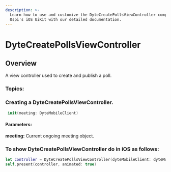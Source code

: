 ```yaml
---
description: >-
  Learn how to use and customize the DyteCreatePollsViewController component in
  Ospi's iOS UiKit with our detailed documentation.
---
```


# DyteCreatePollsViewController
## Overview
A view controller used to create and publish a poll.

### Topics:
### Creating a DyteCreatePollsViewController. 

```swift
 init(meeting: DyteMobileClient)
```
#### Parameters:
**meeting:** Current ongoing meeting object. 

### To show DyteCreatePollsViewController do in iOS as follows:

```swift
let controller = DyteCreatePollsViewController(dyteMobileClient: dyteMobileClient)
self.present(controller, animated: true)
```

<head>
  <title>iOS DyteCreatePollsViewController</title>
</head>
